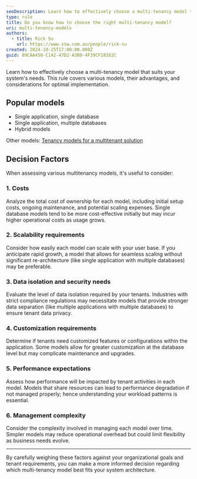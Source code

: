 ```yaml
---
seoDescription: Learn how to effectively choose a multi-tenancy model that suits your system's needs. This rule covers various models, their advantages, and considerations for optimal implementation.
type: rule
title: Do you know how to choose the right multi-tenancy model?
uri: multi-tenancy-models
authors:
  - title: Rick Su
    url: https://www.ssw.com.au/people/rick-su
created: 2024-10-25T17:00:00.000Z
guid: 89CAA458-C142-47D2-A3B0-4F39CF18262C
---
```


Learn how to effectively choose a multi-tenancy model that suits your system's needs. This rule covers various models, their advantages, and considerations for optimal implementation.
## Popular models

* Single application, single database
* Single application, multiple databases
* Hybrid models

Other models: [Tenancy models for a multitenant solution](https://learn.microsoft.com/en-us/azure/architecture/guide/multitenant/considerations/tenancy-models)

## Decision Factors

When assessing various multitenancy models, it's useful to consider:

### 1. Costs

Analyze the total cost of ownership for each model, including initial setup costs, ongoing maintenance, and potential scaling expenses. Single database models tend to be more cost-effective initially but may incur higher operational costs as usage grows.

### 2. Scalability requirements

Consider how easily each model can scale with your user base. If you anticipate rapid growth, a model that allows for seamless scaling without significant re-architecture (like single application with multiple databases) may be preferable.

### 3. Data isolation and security needs

Evaluate the level of data isolation required by your tenants. Industries with strict compliance regulations may necessitate models that provide stronger data separation (like multiple applications with multiple databases) to ensure tenant data privacy.

### 4. Customization requirements

Determine if tenants need customized features or configurations within the application. Some models allow for greater customization at the database level but may complicate maintenance and upgrades.

### 5. Performance expectations

Assess how performance will be impacted by tenant activities in each model. Models that share resources can lead to performance degradation if not managed properly; hence understanding your workload patterns is essential.

### 6. Management complexity

Consider the complexity involved in managing each model over time. Simpler models may reduce operational overhead but could limit flexibility as business needs evolve.

---

By carefully weighing these factors against your organizational goals and tenant requirements, you can make a more informed decision regarding which multi-tenancy model best fits your system architecture.